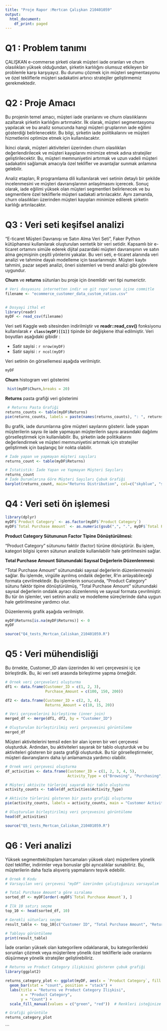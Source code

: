 ```yaml
---
title: "Proje Rapor :Mertcan Çalışkan 210401059"
output:
  html_document:
    df_print: paged
---
```


# Q1 : Problem tanımı

ÇALIŞKAN e-commerse şirketi olarak müşteri iade oranları ve churn olasılıkları yüksek olduğundan, şirketin karlılığını olumsuz etkileyen bir problemle karşı karşıyayız. Bu durumu çözmek için müşteri segmentasyonu ve özel tekliflerle müşteri sadakatini artırıcı stratejiler geliştirmemiz gerekmektedir.


# Q2 : Proje Amacı
Bu projenin temel amacı, müşteri iade oranlarını ve churn olasılıklarını azaltarak şirketin karlılığını artırmaktır. İlk olarak, müşteri segmentasyonu yapılacak ve bu analiz sonucunda hangi müşteri gruplarının iade eğilimi gösterdiği belirlenecektir. Bu bilgi, şirketin iade politikalarını ve müşteri hizmetlerini optimize etmek için kullanılacaktır.

İkinci olarak, müşteri aktiviteleri üzerinden churn olasılıkları değerlendirilecek ve müşteri kayıplarını minimize etmek adına stratejiler geliştirilecektir. Bu, müşteri memnuniyetini artırmak ve uzun vadeli müşteri sadakatini sağlamak amacıyla özel teklifler ve avantajlar sunmak anlamına gelebilir.

Analiz etapları, R programlama dili kullanılarak veri setinin detaylı bir şekilde incelenmesini ve müşteri davranışlarının anlaşılmasını içerecek. Sonuç olarak, iade eğilimi yüksek olan müşteri segmentleri belirlenecek ve bu segmentlere özel tekliflerle müşteri sadakati artırılacaktır. Aynı zamanda, churn olasılıkları üzerinden müşteri kayıpları minimize edilerek şirketin karlılığı artırılacaktır.



# Q3 : Veri seti keşifsel analizi


"E-ticaret Müşteri Davranışı ve Satın Alma Veri Seti", Faker Python kütüphanesi kullanılarak oluşturulan sentetik bir veri setidir. Kapsamlı bir e-ticaret ortamını simüle ederek dijital pazardaki müşteri davranışının ve satın alma geçmişinin çeşitli yönlerini yakalar. Bu veri seti, e-ticaret alanında veri analizi ve tahmine dayalı modelleme için tasarlanmıştır. Müşteri kaybı tahmini, pazar sepeti analizi, öneri sistemleri ve trend analizi gibi görevlere uygundur.

**Churn** ve **returns** sütunları bu proje için önemlidir veri tipi numerictir.

```r
# Veri dosyasını internetten indir ve git repo'sunun içine commitle
filename <- "ecommerce_customer_data_custom_ratios.csv"
 

# Dosyayi ithal et
library(readr)
myDF <- read_csv(filename)
```

Veri seti Kaggle web sitesinden indirilmiştir ve **readr::read_csv()** fonksiyonu kullanılarak **`r class(myDF)[[1]]`** tipinde bir değişkene ithal edilmiştir. Veri boyutları aşağıdaki gibidir :

- Satir sayisi : `r nrow(myDF)`
- Satir sayisi : `r ncol(myDF)`

Veri setinin ön görsellemesi aşağıda verilmiştir.

```r
 
myDF
```

**Churn** histogram veri gösterimi
```r
 hist(myDF$Churn,breaks = 20)
```

**Returns** pasta grafiği veri gösterimi
```r
 # Returns Pasta Grafiği
returns_counts <- table(myDF$Returns)
pie(returns_counts, labels = paste(names(returns_counts), ": ", returns_counts))
```


Bu grafik, iade durumlarına göre müşteri sayılarını gösterir. İade yapan müşterilerin sayısı ile iade yapmayan müşterilerin sayısı arasındaki dağılımı görselleştirmek için kullanılabilir. Bu, şirketin iade politikalarını değerlendirmek ve müşteri memnuniyetini artırmak için stratejiler geliştirmek için başlangıç bir nokta olabilir.
```r
# İade yapan ve yapmayan müşteri sayıları
returns_count <- table(myDF$Returns)

# İstatistik: İade Yapan ve Yapmayan Müşteri Sayıları
returns_count
# İade Durumlarına Göre Müşteri Sayıları Çubuk Grafiği
barplot(returns_count, main="Returns Distribution", col=c("skyblue", "salmon"), legend=TRUE, xlab="Returns", ylab="Customer Count")

```
# Q4 : Veri seti ön işlemesi

```r
library(dplyr)
myDF$`Product Category` <- as.factor(myDF$`Product Category`)
myDF$`Total Purchase Amount` <- as.numeric(gsub(",", ".", myDF$`Total Purchase Amount`))

```

**Product Category Sütununun Factor Tipine Dönüştürülmesi:**

"Product Category" sütununu faktör (factor) türüne dönüştürür. Bu işlem, kategori bilgisi içeren sütunun analizde kullanılabilir hale getirilmesini sağlar.

**Total Purchase Amount Sütunundaki Sayısal Değerlerin Düzenlenmesi:**

 "Total Purchase Amount" sütunundaki sayısal değerlerin düzenlenmesini sağlar. Bu işlemde, virgülle ayrılmış ondalık değerler, R'ın anlayabileceği formata çevrilmektedir.
Bu işlemlerin sonucunda, "Product Category" sütunu faktör tipine dönüştürülmüş, "Total Purchase Amount" sütunundaki sayısal değerlerin ondalık ayracı düzenlenmiş ve sayısal formata çevrilmiştir. Bu tür ön işlemler, veri setinin analiz ve modelleme süreçlerinde daha uygun hale getirilmesine yardımcı olur.

Düzenlenmiş grafik aşağıda verilmiştir.

```r
myDF$Returns[is.na(myDF$Returns)] <- 0
myDF

```
```r
source("Q4_tests_Mertcan_Caliskan_210401059.R")
```



# Q5 : Veri mühendisliği 

Bu örnekte, Customer_ID alanı üzerinden iki veri çerçevesini iç içe birleştirdik. Bu, iki veri seti arasında birleştirme yapma örneğidir.

```r
# Örnek veri çerçeveleri oluşturma
df1 <- data.frame(Customer_ID = c(1, 2, 3),
                  Purchase_Amount = c(100, 150, 200))

df2 <- data.frame(Customer_ID = c(2, 3, 4),
                  Returns_Amount = c(10, 15, 20))

# Veri çerçevelerini birleştirme (inner join)
merged_df <- merge(df1, df2, by = "Customer_ID")

# Oluşturulan birleştirilmiş veri çerçevesini görüntüleme
merged_df


```


Müşteri aktivitelerini temsil eden bir alan içeren bir veri çerçevesi oluşturduk. Ardından, bu aktiviteleri sayarak bir tablo oluşturduk ve bu aktiviteleri gösteren bir pasta grafiği oluşturduk. Bu tür görselleştirmeler, müşteri davranışlarını daha iyi anlamamıza yardımcı olabilir.
```r
# Örnek veri çerçevesi oluşturma
df_activities <- data.frame(Customer_ID = c(1, 2, 3, 4, 5),
                            Activity_Type = c("Browsing", "Purchasing", "Purchasing", "Browsing", "Purchasing"))

# Müşteri aktivite türlerini sayarak bir tablo oluşturma
activity_counts <- table(df_activities$Activity_Type)

# Aktivite türlerini gösteren bir pasta grafiği oluşturma
pie(activity_counts, labels = activity_counts, main = "Customer Activities")

# Oluşturulan birleştirilmiş veri çerçevesini görüntüleme
head(df_activities)


```
```r
source("Q5_tests_Mertcan_Caliskan_210401059.R")
```



# Q6 : Veri analizi


Yüksek segmentteki(toplam harcamaları yüksek olan) müşterilere yönelik özel teklifler, indirimler veya bonuslar gibi ayrıcalıklar sunabiliriz. Bu, müşterilerin daha fazla alışveriş yapmalarını teşvik edebilir.
```r
# Örnek R Kodu
# Varsayılan veri çerçevesi "myDF" üzerinden çalıştığınızı varsayalım

# Total Purchase Amount'a göre sıralama
sorted_df <- myDF[order(-myDF$`Total Purchase Amount`), ]

# İlk 10 satırı seçme
top_10 <- head(sorted_df, 10)

# Gerekli sütunları seçme
result_table <- top_10[c("Customer ID", "Total Purchase Amount", "Returns")]

# Tabloyu görüntüleme
print(result_table)

```



İade oranları yüksek olan kategorilere odaklanarak, bu kategorilerdeki sorunları çözmek veya müşterilere yönelik özel tekliflerle iade oranlarını düşürmeye yönelik stratejiler geliştirebiliriz.
```r
# Returns ve Product Category ilişkisini gösteren çubuk grafiği
library(ggplot2)

returns_category_plot <- ggplot(myDF, aes(x = `Product Category`, fill = Returns)) +
  geom_bar(stat = "count", position = "stack") +
  labs(title = "Returns ve Product Category İlişkisi",
       x = "Product Category",
       y = "Count") +
  scale_fill_manual(values = c("green", "red"))  # Renkleri isteğinize göre değiştirebilirsiniz

# Grafiği görüntüle
returns_category_plot

```
```